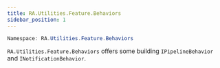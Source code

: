 ```yaml
---
title: RA.Utilities.Feature.Behaviors
sidebar_position: 1
---
```


```powershell
Namespace: RA.Utilities.Feature.Behaviors
```

`RA.Utilities.Feature.Behaviors` offers some building `IPipelineBehavior` and `INotificationBehavior`.

<br />
<br />


<DocCardList />